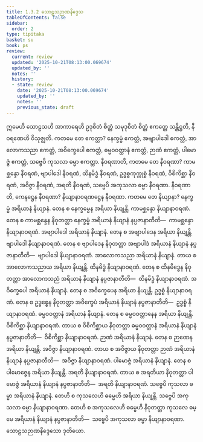 ```yaml
---
title: 1.3.2 သောဠသဉာဏနိဒ္ဒေသ
tableOfContents: false
sidebar:
  order: 2
type: tipitaka
basket: su
book: ps
review:
  current: review
  updated: '2025-10-21T08:13:00.069674'
  updated_by: ''
  notes: ''
  history:
  - state: review
    date: '2025-10-21T08:13:00.069674'
    updated_by: ''
    notes: ''
    previous_state: draft
---
```



<DynamicBreadcrumb />


<ReviewStatus review={frontmatter.review} showDetails={true} />

<HypothesisAnnotation frontmatter={frontmatter} />

<Division number="153" book="ps" e="ch" v="26" p="162">

<Paragraph number="856" book="ps">
ဣမေဟိ သောဠသဟိ အာကာရေဟိ ဥဒုစိတံ စိတ္တံ သမုဒုစိတံ စိတ္တံ ဧကတ္တေ သန္တိဋ္ဌတိ, နီဝရဏေဟိ ဝိသုဇ္ဈတိ. ကတမေ တေ ဧကတ္တာ? နေက္ခမ္မံ ဧကတ္တံ, အဗျာပါဒေါ ဧကတ္တံ, အာလောကသညာ ဧကတ္တံ, အဝိက္ခေပေါ ဧကတ္တံ, ဓမ္မဝဝတ္ထာနံ ဧကတ္တံ, ဉာဏံ ဧကတ္တံ, ပါမောဇ္ဇံ ဧကတ္တံ, သဗ္ဗေပိ ကုသလာ ဓမ္မာ ဧကတ္တာ.
</Paragraph>

<Paragraph number="857" book="ps">
<Emphasis>နီဝရဏာ</Emphasis>တိ, ကတမေ တေ နီဝရဏာ? ကာမစ္ဆန္ဒော နီဝရဏံ, ဗျာပါဒေါ နီဝရဏံ, ထိနမိဒ္ဓံ နီဝရဏံ, ဥဒ္ဓစ္စကုက္ကုစ္စံ နီဝရဏံ, ဝိစိကိစ္ဆာ နီဝရဏံ, အဝိဇ္ဇာ နီဝရဏံ, အရတိ နီဝရဏံ, သဗ္ဗေပိ အကုသလာ ဓမ္မာ နီဝရဏာ.
</Paragraph>

<Paragraph number="858" book="ps">
<Emphasis>နီဝရဏာ</Emphasis>တိ, ကေနဋ္ဌေန နီဝရဏာ? နိယျာနာဝရဏဋ္ဌေန နီဝရဏာ.
</Paragraph>

<Paragraph number="859" book="ps">
ကတမေ <Emphasis>တေ နိယျာနာ</Emphasis>?
</Paragraph>

<Paragraph number="860" book="ps">
နေက္ခမ္မံ အရိယာနံ နိယျာနံ. တေန စ နေက္ခမ္မေန အရိယာ နိယျန္တိ. ကာမစ္ဆန္ဒော နိယျာနာဝရဏံ. တေန စ ကာမစ္ဆန္ဒေန နိဝုတတ္တာ နေက္ခမ္မံ အရိယာနံ နိယျာနံ နပ္ပဇာနာတီတိ—  ကာမစ္ဆန္ဒော နိယျာနာဝရဏံ.
</Paragraph>

<Paragraph number="861" book="ps">
အဗျာပါဒေါ အရိယာနံ နိယျာနံ. တေန စ အဗျာပါဒေန အရိယာ နိယျန္တိ. ဗျာပါဒေါ နိယျာနာဝရဏံ. တေန စ ဗျာပါဒေန နိဝုတတ္တာ အဗျာပါဒံ အရိယာနံ နိယျာနံ နပ္ပဇာနာတီတိ—  ဗျာပါဒေါ နိယျာနာဝရဏံ.
</Paragraph>

<Paragraph number="862" book="ps">
အာလောကသညာ အရိယာနံ နိယျာနံ. တာယ စ အာလောကသညာယ အရိယာ နိယျန္တိ. ထိနမိဒ္ဓံ နိယျာနာဝရဏံ. တေန စ ထိနမိဒ္ဓေန နိဝုတတ္တာ အာလောကသညံ အရိယာနံ နိယျာနံ နပ္ပဇာနာတီတိ—  ထိနမိဒ္ဓံ နိယျာနာဝရဏံ.
</Paragraph>

<Paragraph number="863" book="ps">
အဝိက္ခေပေါ အရိယာနံ နိယျာနံ. တေန စ အဝိက္ခေပေန အရိယာ နိယျန္တိ. ဥဒ္ဓစ္စံ နိယျာနာဝရဏံ. တေန စ ဥဒ္ဓစ္စေန နိဝုတတ္တာ အဝိက္ခေပံ အရိယာနံ နိယျာနံ နပ္ပဇာနာတီတိ—  ဥဒ္ဓစ္စံ နိယျာနာဝရဏံ.
</Paragraph>

<Paragraph number="864" book="ps">
ဓမ္မဝဝတ္ထာနံ အရိယာနံ နိယျာနံ. တေန စ ဓမ္မဝဝတ္ထာနေန အရိယာ နိယျန္တိ. ဝိစိကိစ္ဆာ နိယျာနာဝရဏံ. တာယ စ ဝိစိကိစ္ဆာယ နိဝုတတ္တာ ဓမ္မဝဝတ္ထာနံ အရိယာနံ နိယျာနံ နပ္ပဇာနာတီတိ—  ဝိစိကိစ္ဆာ နိယျာနာဝရဏံ.
</Paragraph>

<Paragraph number="865" book="ps">
ဉာဏံ အရိယာနံ နိယျာနံ. တေန စ ဉာဏေန အရိယာ နိယျန္တိ. အဝိဇ္ဇာ နိယျာနာဝရဏံ. တာယ စ အဝိဇ္ဇာယ နိဝုတတ္တာ ဉာဏံ အရိယာနံ နိယျာနံ နပ္ပဇာနာတီတိ—  အဝိဇ္ဇာ နိယျာနာဝရဏံ.
</Paragraph>

<Paragraph number="866" book="ps">
ပါမောဇ္ဇံ အရိယာနံ နိယျာနံ. တေန စ ပါမောဇ္ဇေန အရိယာ နိယျန္တိ. အရတိ နိယျာနာဝရဏံ. တာယ စ အရတိယာ နိဝုတတ္တာ ပါမောဇ္ဇံ အရိယာနံ နိယျာနံ နပ္ပဇာနာတီတိ—  အရတိ နိယျာနာဝရဏံ.
</Paragraph>

<Paragraph number="867" book="ps">
သဗ္ဗေပိ ကုသလာ ဓမ္မာ အရိယာနံ နိယျာနံ. တေဟိ စ ကုသလေဟိ ဓမ္မေဟိ အရိယာ နိယျန္တိ. သဗ္ဗေပိ အကုသလာ ဓမ္မာ နိယျာနာဝရဏာ. တေဟိ စ အကုသလေဟိ ဓမ္မေဟိ နိဝုတတ္တာ ကုသလေ ဓမ္မေ အရိယာနံ နိယျာနံ နပ္ပဇာနာတီတိ—  သဗ္ဗေပိ အကုသလာ ဓမ္မာ နိယျာနာဝရဏာ.

</Paragraph>
</Division>

<Paragraph number="868" type="center" book="ps">
သောဠသဉာဏနိဒ္ဒေသော ဒုတိယော.
</Paragraph>